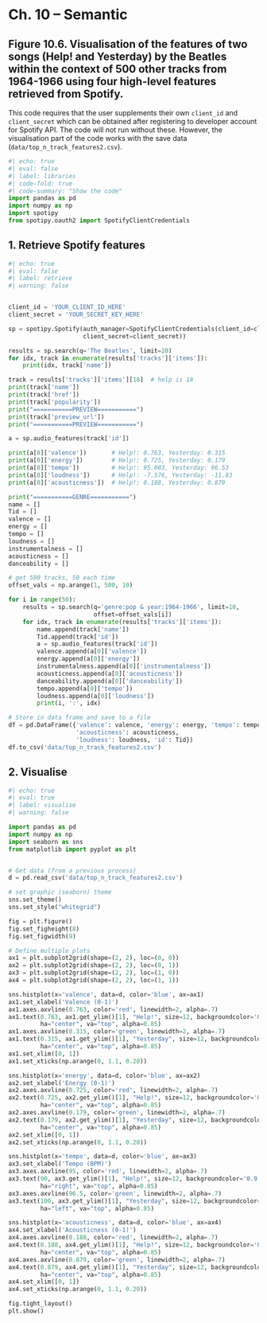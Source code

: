 
# Ch. 10 – Semantic

## Figure 10.6. Visualisation of the features of two songs (Help! and Yesterday) by the Beatles within the context of 500 other tracks from 1964-1966 using four high-level features retrieved from Spotify.

This code requires that the user supplements their own `client_id` and `client_secret` which can be obtained after registering to developer account for Spotify API. The code will not run without these. However, the visualisation part of the code works with the save data (`data/top_n_track_features2.csv`). 

```python
#| echo: true
#| eval: false
#| label: libraries
#| code-fold: true
#| code-summary: "Show the code"
import pandas as pd
import numpy as np
import spotipy
from spotipy.oauth2 import SpotifyClientCredentials
```

## 1. Retrieve Spotify features

```python
#| echo: true
#| eval: false
#| label: retrieve
#| warning: false


client_id = 'YOUR_CLIENT_ID_HERE'
client_secret = 'YOUR_SECRET_KEY_HERE'

sp = spotipy.Spotify(auth_manager=SpotifyClientCredentials(client_id=client_id,
                     client_secret=client_secret))

results = sp.search(q='The Beatles', limit=20)
for idx, track in enumerate(results['tracks']['items']):
    print(idx, track['name'])

track = results['tracks']['items'][18]  # help is 18
print(track['name'])
print(track['href'])
print(track['popularity'])
print("===========PREVIEW===========")
print(track['preview_url'])
print("===========PREVIEW===========")

a = sp.audio_features(track['id'])

print(a[0]['valence'])       # Help!: 0.763, Yesterday: 0.315
print(a[0]['energy'])        # Help!: 0.725, Yesterday: 0.179
print(a[0]['tempo'])         # Help!: 95.003, Yesterday: 96.53
print(a[0]['loudness'])      # Help!: -7.576, Yesterday: -11.83
print(a[0]['acousticness'])  # Help!: 0.188, Yesterday: 0.879

print("===========GENRE===========")
name = []
Tid = []
valence = []
energy = []
tempo = []
loudness = []
instrumentalness = []
acousticness = []
danceability = []

# get 500 tracks, 50 each time
offset_vals = np.arange(1, 500, 10)

for i in range(50):
    results = sp.search(q='genre:pop & year:1964-1966', limit=10, 
                        offset=offset_vals[i])
    for idx, track in enumerate(results['tracks']['items']):
        name.append(track['name'])
        Tid.append(track['id'])
        a = sp.audio_features(track['id'])
        valence.append(a[0]['valence'])
        energy.append(a[0]['energy'])
        instrumentalness.append(a[0]['instrumentalness'])
        acousticness.append(a[0]['acousticness'])
        danceability.append(a[0]['danceability'])
        tempo.append(a[0]['tempo'])
        loudness.append(a[0]['loudness'])
        print(i, ':', idx)

# Store in data frame and save to a file
df = pd.DataFrame({'valence': valence, 'energy': energy, 'tempo': tempo,
                   'acousticness': acousticness,
                   'loudness': loudness, 'id': Tid})
df.to_csv('data/top_n_track_features2.csv')

```


## 2. Visualise

```python
#| echo: true
#| eval: true
#| label: visualise
#| warning: false

import pandas as pd
import numpy as np
import seaborn as sns
from matplotlib import pyplot as plt 


# Get data (from a previous process)
d = pd.read_csv('data/top_n_track_features2.csv')

# set graphic (seaborn) theme
sns.set_theme()
sns.set_style("whitegrid")

fig = plt.figure()
fig.set_figheight(8)
fig.set_figwidth(9)

# Define multiple plots
ax1 = plt.subplot2grid(shape=(2, 2), loc=(0, 0))
ax2 = plt.subplot2grid(shape=(2, 2), loc=(0, 1))
ax3 = plt.subplot2grid(shape=(2, 2), loc=(1, 0))
ax4 = plt.subplot2grid(shape=(2, 2), loc=(1, 1))

sns.histplot(x='valence', data=d, color='blue', ax=ax1)
ax1.set_xlabel('Valence (0-1)')
ax1.axes.axvline(0.763, color='red', linewidth=2, alpha=.7)
ax1.text(0.763, ax1.get_ylim()[1], "Help!", size=12, backgroundcolor='0.9',
         ha="center", va="top", alpha=0.85)
ax1.axes.axvline(0.315, color='green', linewidth=2, alpha=.7)
ax1.text(0.315, ax1.get_ylim()[1], "Yesterday", size=12, backgroundcolor='0.9',
         ha="center", va="top", alpha=0.85)
ax1.set_xlim([0, 1])
ax1.set_xticks(np.arange(0, 1.1, 0.20)) 

sns.histplot(x='energy', data=d, color='blue', ax=ax2)
ax2.set_xlabel('Energy (0-1)')
ax2.axes.axvline(0.725, color='red', linewidth=2, alpha=.7)
ax2.text(0.725, ax2.get_ylim()[1], "Help!", size=12, backgroundcolor='0.9',
         ha="center", va="top", alpha=0.85)
ax2.axes.axvline(0.179, color='green', linewidth=2, alpha=.7)
ax2.text(0.179, ax2.get_ylim()[1], "Yesterday", size=12, backgroundcolor='0.9',
         ha="center", va="top", alpha=0.85)
ax2.set_xlim([0, 1])
ax2.set_xticks(np.arange(0, 1.1, 0.20)) 

sns.histplot(x='tempo', data=d, color='blue', ax=ax3)
ax3.set_xlabel('Tempo (BPM)')
ax3.axes.axvline(95, color='red', linewidth=2, alpha=.7)
ax3.text(90, ax3.get_ylim()[1], "Help!", size=12, backgroundcolor='0.9',
         ha="right", va="top", alpha=0.85)
ax3.axes.axvline(96.5, color='green', linewidth=2, alpha=.7)
ax3.text(100, ax3.get_ylim()[1], "Yesterday", size=12, backgroundcolor='0.9',
         ha="left", va="top", alpha=0.85)

sns.histplot(x='acousticness', data=d, color='blue', ax=ax4)
ax4.set_xlabel('Acousticness (0-1)')
ax4.axes.axvline(0.188, color='red', linewidth=2, alpha=.7)
ax4.text(0.188, ax4.get_ylim()[1], "Help!", size=12, backgroundcolor='0.9',
         ha="center", va="top", alpha=0.85)
ax4.axes.axvline(0.879, color='green', linewidth=2, alpha=.7)
ax4.text(0.879, ax4.get_ylim()[1], "Yesterday", size=12, backgroundcolor='0.9',
         ha="center", va="top", alpha=0.85)
ax4.set_xlim([0, 1])
ax4.set_xticks(np.arange(0, 1.1, 0.20)) 

fig.tight_layout()
plt.show()

```